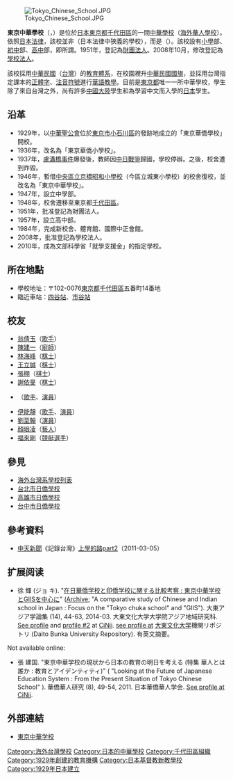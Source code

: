 
[[File:Tokyo_Chinese_School.JPG|thumb]]

'''東京中華學校'''（{{lang-ja|東京中華学校}}，{{lang|en|Tokyo Chinese School}}）是位於[[日本|日本]][[東京都|東京都]][[千代田區|千代田區]]的一間[[中華學校|中華學校]]（[[海外華人|海外華人]][[學校|學校]]）。依照[[日本法律|日本法律]]，該校並非{{link-ja|一條校|一条校}}（日本法律中狹義的學校），而是{{link-ja|外國人學校|外国人学校}}（{{link-ja|各種學校|各種学校}}）。該校設有[[小學|小學]]部、[[初中|初中]]部、[[高中|高中]]部，即所謂{{link-ja|小中高一貫校|小中高一貫校}}。1951年，登記為[[財團法人|財團法人]]。2008年10月，修改登記為[[學校法人|學校法人]]。

該校採用[[中華民國|中華民國]]（[[台灣|台灣]]）的[[台灣教育|教育體系]]，在校園裡升[[中華民國國旗|中華民國國旗]]，並採用台灣指定課本的[[正體字|正體字]]、[[注音符號|注音符號]]進行[[汉語教学|華語教學]]。目前是[[東京都|東京都]]唯一一所中華學校，學生除了來自台灣之外，尚有許多[[中國大陸|中國大陸]]學生和為學習中文而入學的[[日本|日本]]學生。

== 沿革 ==
*1929年，以[[中華聖公會|中華聖公會]]位於[[東京市|東京市]][[小石川區|小石川區]]的發跡地成立的「東京華僑學校」開校。
*1936年，改名為「東京華僑小學校」。
*1937年，[[七七事变|盧溝橋事件]]爆發後，教師因[[中国抗日战争|中日戰爭]]歸國，學校停辦。之後，校舍遭到炸毀。
*1946年，暫借[[中央區立城東小學校|中央區立京橋昭和小學校]]（今區立城東小學校）的校舍復校，並改名為「東京中華學校」。
*1947年，設立中學部。
*1948年，校舍遷移至東京都[[千代田區|千代田區]]。
*1951年，批准登記為財團法人。
*1957年，設立高中部。
*1984年，完成新校舍、體育館、國際中正會館。
*2008年，批准登記為學校法人。
*2010年，成為文部科學省「就學支援金」的指定學校。

== 所在地點 ==
*學校地址：〒102-0076[[東京都|東京都]][[千代田區|千代田區]]五番町14番地
*臨近車站：[[四谷站|四谷站]]、[[市谷站|市谷站]]

== 校友 ==
*[[翁倩玉|翁倩玉]]（[[歌手|歌手]]）<!--曾到學校參訪的校友，故排第一位-->
*[[陳建一|陳建一]]（[[廚師|廚師]]）
*[[林海峰_(圍棋)|林海峰]]（[[棋士|棋士]]）
*[[王立誠|王立誠]]（[[棋士|棋士]]）
*[[張栩|張栩]]（[[棋士|棋士]]）
*[[謝依旻|謝依旻]]（[[棋士|棋士]]）
*{{link-ja|李月隨|光川環世}}（[[歌手|歌手]]、[[演員|演員]]）<!--高中部三年級-->
*[[伊能靜|伊能靜]]（[[歌手|歌手]]、[[演員|演員]]）<!--就讀新宿區四谷（疑誤記），該校距離四谷很近，待過中學部-->
*[[劉至翰|劉至翰]]（[[演員|演員]]）
*[[顏垠凌|顏垠凌]]（[[藝人|藝人]]）
*[[福來剛|福來剛]]（[[日本競艇|競艇選手]]）
<!--日語維基的條目原添加[[王貞治|王貞治]]為校友，之後某匿名用戶刪去。據知，他的學歷應是墨田區立業平小學、墨田區立本所中學、私立早稻田實業高中。但不知為何網路上流傳一版本，說他讀過該校，可能是誤傳。-->

== 參見 ==
*[[海外台灣系學校列表|海外台灣系學校列表]]
* [[台北市日僑學校|台北市日僑學校]]
* [[高雄市日僑學校|高雄市日僑學校]]
* [[台中市日僑學校|台中市日僑學校]]

== 參考資料 ==
{{refbegin}}
*[[中天新聞|中天新聞]]《記錄台灣》[https://web.archive.org/web/20120421004431/http://www.ctitv.com.tw/newchina_video_c136v33439.html 上學的路part2]（2011-03-05）
{{refend}}

== 扩展阅读 ==
{{ja icon}}
* 徐 輝 (ジョ キ). "[http://opac.daito.ac.jp/metadb/up/repoAdmin/1415679456398499.pdf 在日華僑学校と印僑学校に関する比較考察 : 東京中華学校とGIISを中心に]" ([http://www.webcitation.org/6XhxYHLxt Archive]; "A comparative study of Chinese and Indian school in Japan : Focus on the "Tokyo chuka school" and "GIIS"). 大東アジア学論集 (14), 44-63, 2014-03. 大東文化大学大学院アジア地域研究科. [http://ci.nii.ac.jp/naid/40020056435 See profile] {{Wayback|url=http://ci.nii.ac.jp/naid/40020056435 |date=20150411145800 }} and [https://web.archive.org/web/20150411160513/http://ci.nii.ac.jp/naid/120005497699 profile #2] at [[CiNii|CiNii]]. [https://archive.is/20150411163819/http://opac.daito.ac.jp/meta-bin/mt-pdetail.cgi?cd=00004454 see profile at] [[大東文化大学|大東文化大学]]機関リポジトリ (Daito Bunka University Repository). 有英文摘要。

Not available online:
* 張 建国. "東京中華学校の現状から日本の教育の明日を考える (特集 華人とは誰か : 教育とアイデンティティ)" ( "Looking at the Future of Japanese Education System : From the Present Situation of Tokyo Chinese School" ). 華僑華人研究 (8), 49-54, 2011. 日本華僑華人学会. [http://ci.nii.ac.jp/naid/40019327152 See profile at] {{Wayback|url=http://ci.nii.ac.jp/naid/40019327152 |date=20150411162029 }} [[CiNii|CiNii]].

== 外部連結 ==
*[http://tcs.or.jp/ 東京中華学校] {{Wayback|url=http://tcs.or.jp/ |date=20201203000922 }}{{ja}}{{zh-hant}}

{{日本的中華學校}}
{{中華民國的中華學校}}
{{coord|35.688625|139.732689|format=dms|display=title|region:jp_type:landmark}}

{{DEFAULTSORT:Tokyo Chuka Gakko}}
[[Category:海外台灣學校|Category:海外台灣學校]]
[[Category:日本的中華學校|Category:日本的中華學校]]
[[Category:千代田區組織|Category:千代田區組織]]
[[Category:1929年創建的教育機構|Category:1929年創建的教育機構]]
[[Category:日本基督教新教學校|Category:日本基督教新教學校]]
[[Category:1929年日本建立|Category:1929年日本建立]]